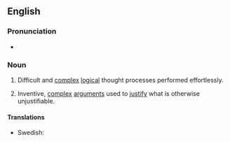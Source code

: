 ==English==
{{was wotd|2016|May|2}}

===Pronunciation===
* {{audio|en|en-au-mental gymnastics.ogg|Audio (AU)}}

===Noun===
{{en-plural noun}}

# Difficult and [[complex]] [[logical]] thought processes performed effortlessly.
#: {{ux|en|To cope with these '''mental gymnastics''' we apply various ways of simplifying and reducing the information.}}
# {{lb|en|pejorative}} Inventive, [[complex]] [[arguments]] used to [[justify]] what is otherwise unjustifiable.
#: {{ux|en|People often perform '''mental gymnastics''' in order to blame anyone but themselves.}}

====Translations====
{{trans-top|difficult and complex logical thought processes}}
* Swedish: {{t|sv|hjärngymnastik}}
{{trans-mid}}
{{trans-bottom}}